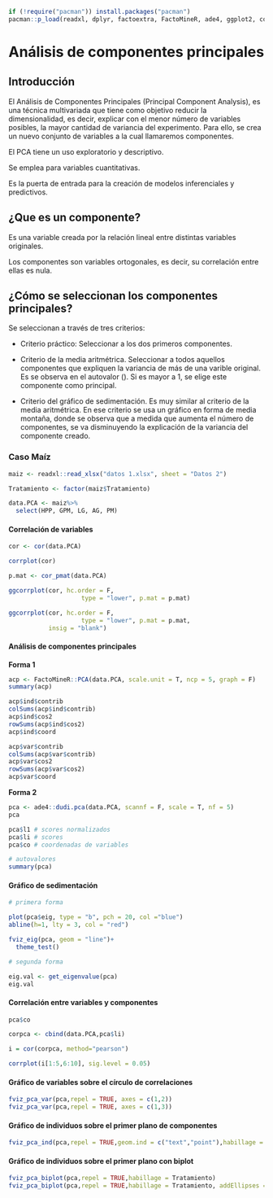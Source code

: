 
```r

if (!require("pacman")) install.packages("pacman")
pacman::p_load(readxl, dplyr, factoextra, FactoMineR, ade4, ggplot2, corrplot, ggcorrplot)
```

# Análisis de componentes principales

## Introducción

El Análisis de Componentes Principales (Principal Component Analysis), es una técnica multivariada que tiene como objetivo reducir la dimensionalidad, es decir, explicar con el menor número de variables posibles, la mayor cantidad de variancia del experimento. Para ello, se crea un nuevo conjunto de variables a la cual llamaremos componentes.

El PCA tiene un uso exploratorio y descriptivo. 

Se emplea para variables cuantitativas.

Es la puerta de entrada para la creación de modelos inferenciales y predictivos.

## ¿Que es un componente?

Es una variable creada por la relación lineal entre distintas variables originales.

Los componentes son variables ortogonales, es decir, su correlación entre ellas es nula.

## ¿Cómo se seleccionan los componentes principales?

Se seleccionan a través de tres criterios:

- Criterio práctico: Seleccionar a los dos primeros componentes.

- Criterio de la media aritmétrica. Seleccionar a todos aquellos componentes que expliquen la variancia de más de una varible original. Es se observa en el autovalor (\lambda). Si es mayor a 1, se elige este componente como principal.

- Criterio del gráfico de sedimentación. Es muy similar al criterio de la media aritmétrica. En ese criterio se usa un gráfico en forma de media montaña, donde se observa que a medida que aumenta el número de componentes, se va disminuyendo la explicación de la variancia del componente creado.

### Caso Maíz

```r
maiz <- readxl::read_xlsx("datos 1.xlsx", sheet = "Datos 2")
```


```r
Tratamiento <- factor(maiz$Tratamiento)

data.PCA <- maiz%>%
  select(HPP, GPM, LG, AG, PM)
```

#### Correlación de variables

```r
cor <- cor(data.PCA)

corrplot(cor)

p.mat <- cor_pmat(data.PCA)

ggcorrplot(cor, hc.order = F,
                    type = "lower", p.mat = p.mat) 

ggcorrplot(cor, hc.order = F,
                    type = "lower", p.mat = p.mat,
           insig = "blank")

```

#### Análisis de componentes principales

**Forma 1**

```r
acp <- FactoMineR::PCA(data.PCA, scale.unit = T, ncp = 5, graph = F)
summary(acp)

acp$ind$contrib
colSums(acp$ind$contrib)
acp$ind$cos2
rowSums(acp$ind$cos2)
acp$ind$coord

acp$var$contrib
colSums(acp$var$contrib)
acp$var$cos2
rowSums(acp$var$cos2)
acp$var$coord
```

**Forma 2**

```r
pca <- ade4::dudi.pca(data.PCA, scannf = F, scale = T, nf = 5)
pca

pca$l1 # scores normalizados
pca$li # scores
pca$co # coordenadas de variables

# autovalores
summary(pca)

```

#### Gráfico de sedimentación
 
```r
# primera forma

plot(pca$eig, type = "b", pch = 20, col ="blue")
abline(h=1, lty = 3, col = "red")

fviz_eig(pca, geom = "line")+
  theme_test()

# segunda forma

eig.val <- get_eigenvalue(pca)
eig.val

```

#### Correlación entre variables y componentes

```r
pca$co

corpca <- cbind(data.PCA,pca$li)

i = cor(corpca, method="pearson")

corrplot(i[1:5,6:10], sig.level = 0.05)

```

#### Gráfico de variables sobre el círculo de correlaciones

```r
fviz_pca_var(pca,repel = TRUE, axes = c(1,2))
fviz_pca_var(pca,repel = TRUE, axes = c(1,3))
```

#### Gráfico de individuos sobre el primer plano de componentes

```r
fviz_pca_ind(pca,repel = TRUE,geom.ind = c("text","point"),habillage = Tratamiento)
```

#### Gráfico de individuos sobre el primer plano con biplot

```r
fviz_pca_biplot(pca,repel = TRUE,habillage = Tratamiento)
fviz_pca_biplot(pca,repel = TRUE,habillage = Tratamiento, addEllipses = T)
```

